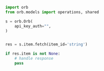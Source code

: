 ```python Fetch.py
import orb
from orb.models import operations, shared

s = orb.Orb(
    api_key_auth="",
)


res = s.item.fetch(item_id='string')

if res.item is not None:
    # handle response
    pass
```
